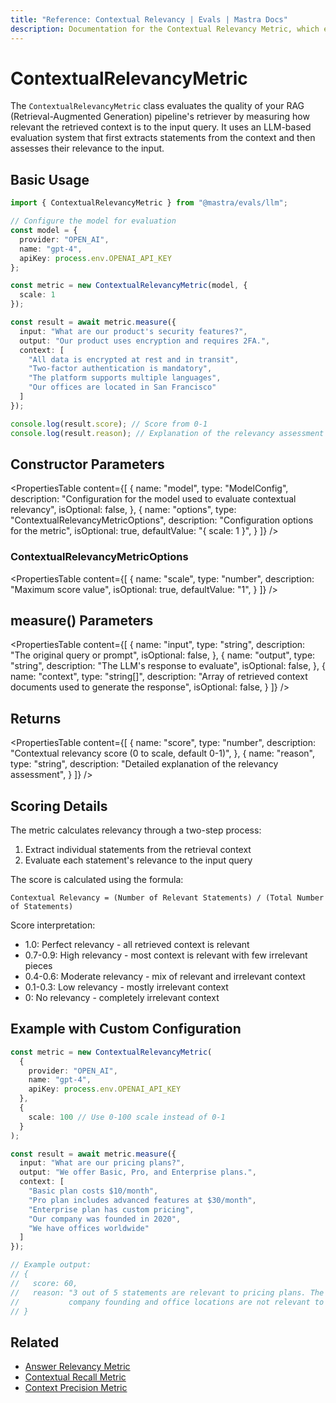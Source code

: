 ```yaml
---
title: "Reference: Contextual Relevancy | Evals | Mastra Docs"
description: Documentation for the Contextual Relevancy Metric, which evaluates the relevance of retrieved context in RAG pipelines.
---
```


# ContextualRelevancyMetric

The `ContextualRelevancyMetric` class evaluates the quality of your RAG (Retrieval-Augmented Generation) pipeline's retriever by measuring how relevant the retrieved context is to the input query. It uses an LLM-based evaluation system that first extracts statements from the context and then assesses their relevance to the input.

## Basic Usage

```typescript
import { ContextualRelevancyMetric } from "@mastra/evals/llm";

// Configure the model for evaluation
const model = {
  provider: "OPEN_AI",
  name: "gpt-4",
  apiKey: process.env.OPENAI_API_KEY
};

const metric = new ContextualRelevancyMetric(model, {
  scale: 1
});

const result = await metric.measure({
  input: "What are our product's security features?",
  output: "Our product uses encryption and requires 2FA.",
  context: [
    "All data is encrypted at rest and in transit",
    "Two-factor authentication is mandatory",
    "The platform supports multiple languages",
    "Our offices are located in San Francisco"
  ]
});

console.log(result.score); // Score from 0-1
console.log(result.reason); // Explanation of the relevancy assessment
```

## Constructor Parameters

<PropertiesTable
  content={[
    {
      name: "model",
      type: "ModelConfig",
      description: "Configuration for the model used to evaluate contextual relevancy",
      isOptional: false,
    },
    {
      name: "options",
      type: "ContextualRelevancyMetricOptions",
      description: "Configuration options for the metric",
      isOptional: true,
      defaultValue: "{ scale: 1 }",
    }
  ]}
/>

### ContextualRelevancyMetricOptions

<PropertiesTable
  content={[
    {
      name: "scale",
      type: "number",
      description: "Maximum score value",
      isOptional: true,
      defaultValue: "1",
    }
  ]}
/>

## measure() Parameters

<PropertiesTable
  content={[
    {
      name: "input",
      type: "string",
      description: "The original query or prompt",
      isOptional: false,
    },
    {
      name: "output",
      type: "string",
      description: "The LLM's response to evaluate",
      isOptional: false,
    },
    {
      name: "context",
      type: "string[]",
      description: "Array of retrieved context documents used to generate the response",
      isOptional: false,
    }
  ]}
/>

## Returns

<PropertiesTable
  content={[
    {
      name: "score",
      type: "number",
      description: "Contextual relevancy score (0 to scale, default 0-1)",
    },
    {
      name: "reason",
      type: "string",
      description: "Detailed explanation of the relevancy assessment",
    }
  ]}
/>

## Scoring Details

The metric calculates relevancy through a two-step process:
1. Extract individual statements from the retrieval context
2. Evaluate each statement's relevance to the input query

The score is calculated using the formula:
```
Contextual Relevancy = (Number of Relevant Statements) / (Total Number of Statements)
```

Score interpretation:
- 1.0: Perfect relevancy - all retrieved context is relevant
- 0.7-0.9: High relevancy - most context is relevant with few irrelevant pieces
- 0.4-0.6: Moderate relevancy - mix of relevant and irrelevant context
- 0.1-0.3: Low relevancy - mostly irrelevant context
- 0: No relevancy - completely irrelevant context

## Example with Custom Configuration

```typescript
const metric = new ContextualRelevancyMetric(
  {
    provider: "OPEN_AI",
    name: "gpt-4",
    apiKey: process.env.OPENAI_API_KEY
  },
  {
    scale: 100 // Use 0-100 scale instead of 0-1
  }
);

const result = await metric.measure({
  input: "What are our pricing plans?",
  output: "We offer Basic, Pro, and Enterprise plans.",
  context: [
    "Basic plan costs $10/month",
    "Pro plan includes advanced features at $30/month",
    "Enterprise plan has custom pricing",
    "Our company was founded in 2020",
    "We have offices worldwide"
  ]
});

// Example output:
// {
//   score: 60,
//   reason: "3 out of 5 statements are relevant to pricing plans. The statements about 
//           company founding and office locations are not relevant to the pricing query."
// }
```

## Related

- [Answer Relevancy Metric](./answer-relevancy)
- [Contextual Recall Metric](./contextual-recall)
- [Context Precision Metric](./context-precision)